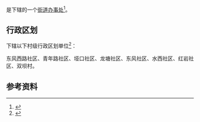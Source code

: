 {{中国乡级行政区|52/02/01/012/000}}

'''{{PAGENAMEBASE}}'''是{{PRC admin/fullname|52/02/01/012/000|3}}下辖的一个[[街道办事处|街道办事处]]<ref>{{PRC admin/ref sgc|{{PRC admin/parent|52/02/01/012/000}}}}</ref>。

== 行政区划 ==
{{PAGENAMEBASE}}下辖以下村级行政区划单位<ref>{{PRC admin/ref sgc|52/02/01/012/000}}</ref>：

东风西路社区、青年路社区、垭口社区、龙塘社区、东风社区、水西社区、红岩社区、双坝村。

== 参考资料 ==
{{reflist}}

{{贵州行政区划小作品}}
{{PRC admin/navcat|52/02/01/012/000}}